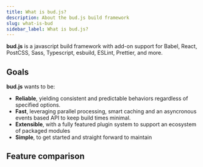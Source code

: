 ```yaml
---
title: What is bud.js?
description: About the bud.js build framework
slug: what-is-bud
sidebar_label: What is bud.js?
---
```



**bud.js** is a javascript build framework with add-on support for Babel, React, PostCSS, Sass, Typescript, esbuild, ESLint, Prettier, and more.

## Goals

**bud.js** wants to be:

- **Reliable**, yielding consistent and predictable behaviors regardless of specified options.
- **Fast**, leveraging parallel processing, smart caching and an asyncronous events based API to keep build times minimal.
- **Extensible**, with a fully featured plugin system to support an ecosystem of packaged modules
- **Simple**, to get started and straight forward to maintain

## Feature comparison

<Comparison />
